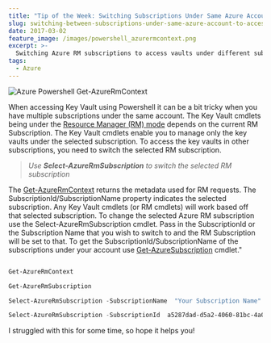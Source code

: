 ```yaml
---
title: "Tip of the Week: Switching Subscriptions Under Same Azure Account to Access Key Vaults"
slug: switching-between-subscriptions-under-same-azure-account-to-access-key-vault
date: 2017-03-02
feature_image: /images/powershell_azurermcontext.png
excerpt: >-
  Switching Azure RM subscriptions to access vaults under different subscriptions.
tags:
  - Azure
---
```

![Azure Powershell Get-AzureRmContext](/images/powershell_azurermcontext.png)

When accessing Key Vault using Powershell it can be a bit tricky when you have multiple subscriptions under the same account. The Key Vault cmdlets being under the [Resource Manager (RM) mode](/blog/how-the-deprecation-of-switch-azuremode-affects-azure-key-vault/) depends on the current RM Subscription. The Key Vault cmdlets enable you to manage only the key vaults under the selected subscription. To access the key vaults in other subscriptions, you need to switch the selected RM subscription.

> _Use **Select-AzureRmSubscription** to switch the selected RM subscription_

The [Get-AzureRmContext](https://docs.microsoft.com/en-us/powershell/resourcemanager/azurerm.profile/v2.2.0/get-azurermcontext) returns the metadata used for RM requests. The SubscriptionId/SubscriptionName property indicates the selected subscription. Any Key Vault cmdlets (or RM cmdlets) will work based off that selected subscription. To change the selected Azure RM subscription use the Select-AzureRmSubscription cmdlet. Pass in the SubscriptionId or the Subscription Name that you wish to switch to and the RM Subscription will be set to that. To get the SubscriptionId/SubscriptionName of the subscriptions under your account use [Get-AzureSubscription](https://msdn.microsoft.com/en-us/library/dn495302.aspx) cmdlet."

```powershell

Get-AzureRmContext

Get-AzureRmSubscription

Select-AzureRmSubscription -SubscriptionName  "Your Subscription Name"

Select-AzureRmSubscription -SubscriptionId  a5287dad-d5a2-4060-81bc-4a06c7087e72

```

I struggled with this for some time, so hope it helps you!